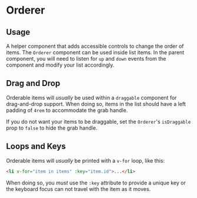 

<Meta of={OrdererStories} />

# Orderer

## Usage

A helper component that adds accessible controls to change the order of items. The `Orderer` component can be used inside list items. In the parent component, you will need to listen for `up` and `down` events from the component and modify your list accordingly.

## Drag and Drop

Orderable items will _usually_ be used within a `draggable` component for drag-and-drop support. When doing so, items in the list should have a left padding of `4rem` to accommodate the grab handle.

If you do not want your items to be draggable, set the `Orderer`'s `isDraggable` prop to `false` to hide the grab handle.

## Loops and Keys

Orderable items will _usually_ be printed with a `v-for` loop, like this:

```html
<li v-for="item in items" :key="item.id">...</li>
```

When doing so, you _must_ use the `:key` attribute to provide a unique key or the keyboard focus can not travel with the item as it moves.

<Primary />
<ArgTypes />
